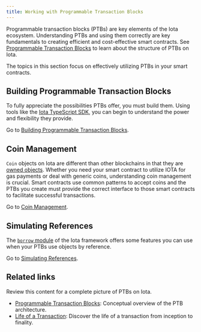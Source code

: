 ```yaml
---
title: Working with Programmable Transaction Blocks
---
```


Programmable transaction blocks (PTBs) are key elements of the Iota ecosystem. Understanding PTBs and using them correctly are key fundamentals to creating efficient and cost-effective smart contracts. See [Programmable Transaction Blocks](../../../concepts/transactions/prog-txn-blocks.mdx) to learn about the structure of PTBs on Iota.

The topics in this section focus on effectively utilizing PTBs in your smart contracts.

## Building Programmable Transaction Blocks

To fully appreciate the possibilities PTBs offer, you must build them. Using tools like the [Iota TypeScript SDK](https://wiki.iota.org/references/ts-sdk/typescript), you can begin to understand the power and flexibility they provide.

Go to [Building Programmable Transaction Blocks](./building-ptb.mdx).

## Coin Management

`Coin` objects on Iota are different than other blockchains in that they are [owned objects](../../../concepts/object-ownership/address-owned.mdx). Whether you need your smart contract to utilize IOTA for gas payments or deal with generic coins, understanding coin management is crucial. Smart contracts use common patterns to accept coins and the PTBs you create must provide the correct interface to those smart contracts to facilitate successful transactions.

Go to [Coin Management](./coin-mgt.mdx).

## Simulating References

The [`borrow` module](https://github.com/iotaledger/iota/blob/develop/crates/iota-framework/docs/iota-framework/borrow.md) of the Iota framework offers some features you can use when your PTBs use objects by reference. 

Go to [Simulating References](./simulating-refs.mdx).

## Related links

Review this content for a complete picture of PTBs on Iota.

- [Programmable Transaction Blocks](../../../concepts/transactions/prog-txn-blocks.mdx): Conceptual overview of the PTB architecture.
- [Life of a Transaction](../../../concepts/iota-architecture/transaction-lifecycle.mdx): Discover the life of a transaction from inception to finality.  